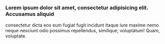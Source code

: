 ### Lorem ipsum dolor sit amet, consectetur adipisicing elit. Accusamus aliquid
<CodeWindow/>
consectetur dicta eos eum fugiat fugit incidunt itaque iure maxime nemo neque
nesciunt odio possimus repellendus, similique, voluptatum! Quam, voluptate.